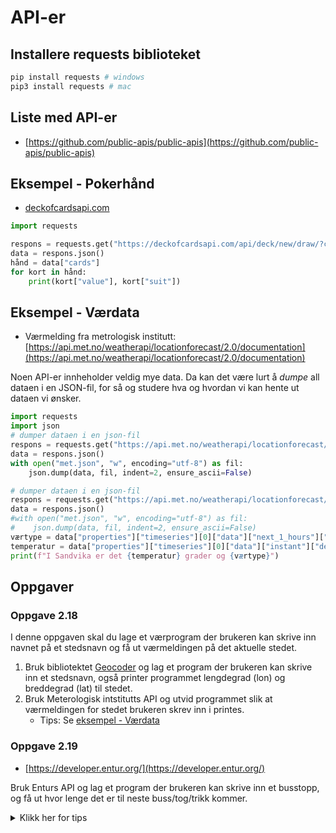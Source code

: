 # API-er

## Installere requests biblioteket

```bash
pip install requests # windows
pip3 install requests # mac
```

## Liste med API-er

- [https://github.com/public-apis/public-apis](https://github.com/public-apis/public-apis)

## Eksempel - Pokerhånd

- [deckofcardsapi.com](https://deckofcardsapi.com)

```python
import requests

respons = requests.get("https://deckofcardsapi.com/api/deck/new/draw/?count=2")
data = respons.json()
hånd = data["cards"]
for kort in hånd:
    print(kort["value"], kort["suit"])
```

## Eksempel - Værdata

- Værmelding fra metrologisk institutt: [https://api.met.no/weatherapi/locationforecast/2.0/documentation](https://api.met.no/weatherapi/locationforecast/2.0/documentation)

Noen API-er innheholder veldig mye data.
Da kan det være lurt å *dumpe* all dataen i en JSON-fil, for så og studere hva og hvordan vi kan hente ut dataen vi ønsker.

```python
import requests
import json
# dumper dataen i en json-fil
respons = requests.get("https://api.met.no/weatherapi/locationforecast/2.0/complete?lat=60.10&lon=10" , headers={ 'User-Agent': 'Python'})
data = respons.json()
with open("met.json", "w", encoding="utf-8") as fil:
    json.dump(data, fil, indent=2, ensure_ascii=False)
```

```python
# dumper dataen i en json-fil
respons = requests.get("https://api.met.no/weatherapi/locationforecast/2.0/complete?lat=60.10&lon=10" , headers={ 'User-Agent': 'Python'})
data = respons.json()
#with open("met.json", "w", encoding="utf-8") as fil:
#    json.dump(data, fil, indent=2, ensure_ascii=False)
værtype = data["properties"]["timeseries"][0]["data"]["next_1_hours"]["summary"]["symbol_code"]
temperatur = data["properties"]["timeseries"][0]["data"]["instant"]["details"]["air_temperature"]
print(f"I Sandvika er det {temperatur} grader og {værtype}")
```

## Oppgaver

### Oppgave 2.18

I denne oppgaven skal du lage et værprogram der brukeren kan skrive inn navnet på et stedsnavn og få ut værmeldingen på det aktuelle stedet.

1. Bruk bibliotektet [Geocoder](https://geocoder.readthedocs.io/providers/ArcGIS.html) og lag et program der brukeren kan skrive inn et stedsnavn, også printer programmet lengdegrad (lon) og breddegrad (lat) til stedet.
2. Bruk Meterologisk intstitutts API og utvid programmet slik at værmeldingen for stedet brukeren skrev inn i printes.
    - Tips: Se [eksempel - Værdata](#eksempel---værdata)

### Oppgave 2.19

- [https://developer.entur.org/](https://developer.entur.org/)

Bruk Enturs API og lag et program der brukeren kan skrive inn et busstopp, og få ut hvor lenge det er til neste buss/tog/trikk kommer.

<details>

<summary>Klikk her for tips</summary>

```python

import requests

body = """
{
  stopPlace(id: "NSR:StopPlace:548") {
    id
    name
    estimatedCalls(timeRange: 72100, numberOfDepartures: 10) {     
      realtime
      aimedArrivalTime
      aimedDepartureTime
      expectedArrivalTime
      expectedDepartureTime
      actualArrivalTime
      actualDepartureTime
      date
      forBoarding
      forAlighting
      destinationDisplay {
        frontText
      }
      quay {
        id
      }
      serviceJourney {
        journeyPattern {
          line {
            id
            name
            transportMode
          }
        }
      }
    }
  }
}
"""

response = requests.post(url="https://api.entur.io/journey-planner/v3/graphql", json={"query": body})
data = response.json()
print(data)
```

</details>